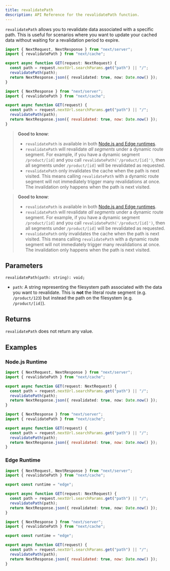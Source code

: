 ```yaml
---
title: revalidatePath
description: API Reference for the revalidatePath function.
---
```


`revalidatePath` allows you to revalidate data associated with a specific path. This is useful for scenarios where you want to update your cached data without waiting for a revalidation period to expire.

```ts title="app/api/revalidate/route.ts" switcher
import { NextRequest, NextResponse } from "next/server";
import { revalidatePath } from "next/cache";

export async function GET(request: NextRequest) {
  const path = request.nextUrl.searchParams.get("path") || "/";
  revalidatePath(path);
  return NextResponse.json({ revalidated: true, now: Date.now() });
}
```

```js title="app/api/revalidate/route.js" switcher
import { NextResponse } from "next/server";
import { revalidatePath } from "next/cache";

export async function GET(request) {
  const path = request.nextUrl.searchParams.get("path") || "/";
  revalidatePath(path);
  return NextResponse.json({ revalidated: true, now: Date.now() });
}
```

<AppOnly>

> **Good to know**:
>
> - `revalidatePath` is available in both [Node.js and Edge runtimes](/docs/app/building-your-application/rendering/edge-and-nodejs-runtimes).
> - `revalidatePath` will revalidate _all segments_ under a dynamic route segment. For example, if you have a dynamic segment `/product/[id]` and you call `revalidatePath('/product/[id]')`, then all segments under `/product/[id]` will be revalidated as requested.
> - `revalidatePath` only invalidates the cache when the path is next visited. This means calling `revalidatePath` with a dynamic route segment will not immediately trigger many revalidations at once. The invalidation only happens when the path is next visited.

</AppOnly>

<PagesOnly>

> **Good to know**:
>
> - `revalidatePath` is available in both [Node.js and Edge runtimes](/docs/pages/building-your-application/rendering/edge-and-nodejs-runtimes).
> - `revalidatePath` will revalidate _all segments_ under a dynamic route segment. For example, if you have a dynamic segment `/product/[id]` and you call `revalidatePath('/product/[id]')`, then all segments under `/product/[id]` will be revalidated as requested.
> - `revalidatePath` only invalidates the cache when the path is next visited. This means calling `revalidatePath` with a dynamic route segment will not immediately trigger many revalidations at once. The invalidation only happens when the path is next visited.

</PagesOnly>

## Parameters

```tsx
revalidatePath(path: string): void;
```

- `path`: A string representing the filesystem path associated with the data you want to revalidate. This is **not** the literal route segment (e.g. `/product/123`) but instead the path on the filesystem (e.g. `/product/[id]`).

## Returns

`revalidatePath` does not return any value.

## Examples

### Node.js Runtime

```ts title="app/api/revalidate/route.ts" switcher
import { NextRequest, NextResponse } from "next/server";
import { revalidatePath } from "next/cache";

export async function GET(request: NextRequest) {
  const path = request.nextUrl.searchParams.get("path") || "/";
  revalidatePath(path);
  return NextResponse.json({ revalidated: true, now: Date.now() });
}
```

```js title="app/api/revalidate/route.js" switcher
import { NextResponse } from "next/server";
import { revalidatePath } from "next/cache";

export async function GET(request) {
  const path = request.nextUrl.searchParams.get("path") || "/";
  revalidatePath(path);
  return NextResponse.json({ revalidated: true, now: Date.now() });
}
```

### Edge Runtime

```ts title="app/api/revalidate/route.ts" switcher
import { NextRequest, NextResponse } from "next/server";
import { revalidatePath } from "next/cache";

export const runtime = "edge";

export async function GET(request: NextRequest) {
  const path = request.nextUrl.searchParams.get("path") || "/";
  revalidatePath(path);
  return NextResponse.json({ revalidated: true, now: Date.now() });
}
```

```js title="app/api/revalidate/route.js" switcher
import { NextResponse } from "next/server";
import { revalidatePath } from "next/cache";

export const runtime = "edge";

export async function GET(request) {
  const path = request.nextUrl.searchParams.get("path") || "/";
  revalidatePath(path);
  return NextResponse.json({ revalidated: true, now: Date.now() });
}
```
